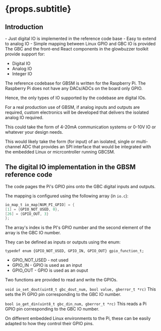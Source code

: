 
# {props.subtitle}

## Introduction
<Tldr>
    - Just digital IO is implemented in the reference code base
    - Easy to extend to analog IO
    - Simple mapping between Linux GPIO and GBC IO is provided
</Tldr>
The GBC and the front-end React components in the glowbuzzer toolkit provide support for:

* Digital IO
* Analog IO
* Integer IO

The reference codebase for GBSM is written for the Raspberry Pi. The Raspberry Pi does not have any DACs/ADCs on the board only GPIO.

Hence, the only types of IO supported by the codebase are digital IOs.

For a real production use of GBSM, if analog inputs and outputs are required, custom electronics will be developed that delivers the isolated analog IO required.

This could take the form of 4-20mA communication systems or 0-10V IO or whatever your design needs.

This would likely take the form (for input) of an isolated, single or multi-channel ADC that provides an SPI interface that would be integrated with the embedded Linux or micrcontroller running GBCSM.

## The digital IO implementation in the GBSM reference code

The code pages the Pi's GPIO pins onto the GBC digital inputs and outputs.

The mapping is configured using the following array (in `io.c`):
```c
io_map_t io_map[NUM_PI_GPIO] = {
[1] = {GPIO_NOT_USED, 0},
[26] = {GPIO_OUT, 3}
};
```

The array's index is the PI's GPIO number and the second element of the array is the GBC IO number.

They can be defined as inputs or outputs using the enum:

`typedef enum {GPIO_NOT_USED, GPIO_IN, GPIO_OUT} gpio_function_t;`

* GPIO_NOT_USED - not used
* GPIO_IN - GPIO is used as an input
* GPIO_OUT - GPIO is used as an ouput


Two functions are provided to read and write the GPIOs.

`void io_set_dout(uint8_t gbc_dout_num, bool value, gberror_t *rc)`
This sets the Pi GPIO pin corresponding to the GBC IO number.

`bool io_get_din(uint8_t gbc_din_num, gberror_t *rc)`
This reads a Pi GPIO pin corresponding to the GBC IO number.

On different embedded Linux environments to the Pi, these can be easily adapted to how they control their GPIO pins.